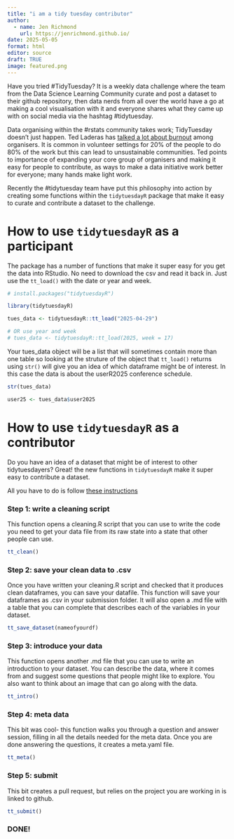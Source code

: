 ```yaml
---
title: "i am a tidy tuesday contributor"
author:
  - name: Jen Richmond
    url: https://jenrichmond.github.io/
date: 2025-05-05
format: html
editor: source
draft: TRUE
image: featured.png
---
```


Have you tried #TidyTuesday? It is a weekly data challenge where the team from the Data Science Learning Community curate and post a dataset to their github repository, then data nerds from all over the world have a go at making a cool visualisation with it and everyone shares what they came up with on social media via the hashtag #tidytuesday. 

Data organising within the #rstats community takes work; TidyTuesday doesn't just happen. Ted Laderas has [talked a lot about burnout](https://laderast.github.io/meetup_burnout/) among organisers. It is common in volunteer settings for 20% of the people to do 80% of the work but this can lead to unsustainable communities. Ted points to importance of expanding your core group of organisers and making it easy for people to contribute, as ways to make a data initiative work better for everyone; many hands make light work. 

Recently the #tidytuesday team have put this philosophy into action by creating some functions within the `tidytuesdayR` package that make it easy to curate and contribute a dataset to the challenge. 

# How to use `tidytuesdayR` as a participant

The package has a number of functions that make it super easy for you get the data into RStudio. No need to download the csv and read it back in. Just use the `tt_load()` with the date or year and week. 

```r

# install.packages("tidytuesdayR")

library(tidytuesdayR)

tues_data <- tidytuesdayR::tt_load("2025-04-29") 

# OR use year and week
# tues_data <- tidytuesdayR::tt_load(2025, week = 17) 


```

Your tues_data object will be a list that will sometimes contain more than one table so looking at the struture of the object that `tt_load()` returns using `str()` will give you an idea of which dataframe might be of interest. In this case the data is about the userR2025 conference schedule.

```r

str(tues_data)

user25 <- tues_data$user2025

```



# How to use `tidytuesdayR` as a contributor

Do you have an idea of a dataset that might be of interest to other tidytuesdayers? Great! the new functions in `tidytuesdayR` make it super easy to contribute a dataset. 

All you have to do is follow [these instructions](https://dslc-io.github.io/tidytuesdayR/articles/curating.html) 

### Step 1: write a cleaning script 

This function opens a cleaning.R script that you can use to write the code you need to get your data file from its raw state into a state that other people can use. 

```r
tt_clean()
```

### Step 2: save your clean data to .csv

Once you have written your cleaning.R script and checked that it produces clean dataframes, you can save your datafile. This function will save your dataframes as .csv in your submission folder. It will also open a .md file with a table that you can complete that describes each of the variables in your dataset. 

```r

tt_save_dataset(nameofyourdf)

```

### Step 3: introduce your data

This function opens another .md file that you can use to write an introduction to your dataset. You can describe the data, where it comes from and suggest some questions that people might like to explore. You also want to think about an image that can go along with the data. 

```r

tt_intro()

```

### Step 4: meta data

This bit was cool- this function walks you through a question and answer session, filling in all the details needed for the meta data. Once you are done answering the questions, it creates a meta.yaml file. 
```r

tt_meta()

```

### Step 5: submit

This bit creates a pull request, but relies on the project you are working in is linked to github. 

```r

tt_submit()

```

### DONE!